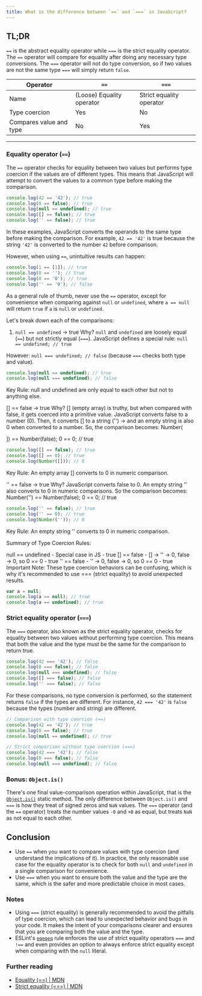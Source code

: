 ```yaml
---
title: What is the difference between `==` and `===` in JavaScript?
---
```


## TL;DR

`==` is the abstract equality operator while `===` is the strict equality operator. The `==` operator will compare for equality after doing any necessary type conversions. The `===` operator will not do type conversion, so if two values are not the same type `===` will simply return `false`.

| Operator | `==` | `===` |
| --- | --- | --- |
| Name | (Loose) Equality operator | Strict equality operator |
| Type coercion | Yes | No |
| Compares value and type | No | Yes |

---

### Equality operator (`==`)

The `==` operator checks for equality between two values but performs type coercion if the values are of different types. This means that JavaScript will attempt to convert the values to a common type before making the comparison.

```js live
console.log(42 == '42'); // true
console.log(0 == false); // true
console.log(null == undefined); // true
console.log([] == false); // true
console.log('' == false); // true
```

In these examples, JavaScript converts the operands to the same type before making the comparison. For example, `42 == '42'` is true because the string `'42'` is converted to the number `42` before comparison.

However, when using `==`, unintuitive results can happen:

```js live
console.log(1 == [1]); // true
console.log(0 == ''); // true
console.log(0 == '0'); // true
console.log('' == '0'); // false
```

As a general rule of thumb, never use the `==` operator, except for convenience when comparing against `null` or `undefined`, where `a == null` will return `true` if `a` is `null` or `undefined`.


Let's break down each of the comparisons:

1. `null == undefined` → true
Why?
`null` and `undefined` are loosely equal (`==`) but not strictly equal (`===`).
JavaScript defines a special rule:
`null == undefined; // true`

However:
`null === undefined; // false`
(because `===` checks both type and value).

```js
console.log(null == undefined); // true
console.log(null === undefined); // false
```

Key Rule: null and undefined are only equal to each other but not to anything else.

[] == false → true Why? [] (empty array) is truthy, but when compared with false, it gets coerced into a primitive value. JavaScript converts false to a number (0). Then, it converts [] to a string ('') → and an empty string is also 0 when converted to a number. 
So, the comparison becomes:
Number(

]) == Number(false);
0 == 0; // true

```js
console.log([] == false); // true
console.log([] == 0); // true
console.log(Number([])); // 0
```

Key Rule: An empty array [] converts to 0 in numeric comparison.

'' == false → true Why? JavaScript converts false to 0. An empty string '' also converts to 0 in numeric comparisons.
So the comparison becomes: Number('') == Number(false); 0 == 0; // true

```js
console.log('' == false); // true
console.log('' == 0); // true
console.log(Number('')); // 0
```

Key Rule: An empty string '' converts to 0 in numeric comparison.

Summary of Type Coercion Rules:

null == undefined - Special case in JS - true
[] == false - [] → '' → 0, false → 0, so 0 == 0 - true
'' == false - '' → 0, false → 0, so 0 == 0 - true
Important Note: These type coercion behaviors can be confusing, which is why it's recommended to use === (strict equality) to avoid unexpected results.



```js
var a = null;
console.log(a == null); // true
console.log(a == undefined); // true
```

### Strict equality operator (`===`)

The `===` operator, also known as the strict equality operator, checks for equality between two values without performing type coercion. This means that both the value and the type must be the same for the comparison to return true.

```js live
console.log(42 === '42'); // false
console.log(0 === false); // false
console.log(null === undefined); // false
console.log([] === false); // false
console.log('' === false); // false
```

For these comparisons, no type conversion is performed, so the statement returns `false` if the types are different. For instance, `42 === '42'` is `false` because the types (number and string) are different.

```js live
// Comparison with type coercion (==)
console.log(42 == '42'); // true
console.log(0 == false); // true
console.log(null == undefined); // true

// Strict comparison without type coercion (===)
console.log(42 === '42'); // false
console.log(0 === false); // false
console.log(null === undefined); // false
```

### Bonus: `Object.is()`

There's one final value-comparison operation within JavaScript, that is the [`Object.is()`](https://developer.mozilla.org/en-US/docs/Web/JavaScript/Reference/Global_Objects/Object/is) static method. The only difference between `Object.is()` and `===` is how they treat of signed zeros and `NaN` values. The `===` operator (and the `==` operator) treats the number values `-0` and `+0` as equal, but treats `NaN` as not equal to each other.

## Conclusion

- Use `==` when you want to compare values with type coercion (and understand the implications of it). In practice, the only reasonable use case for the equality operator is to check for both `null` and `undefined` in a single comparison for convenience.
- Use `===` when you want to ensure both the value and the type are the same, which is the safer and more predictable choice in most cases.

### Notes

- Using `===` (strict equality) is generally recommended to avoid the pitfalls of type coercion, which can lead to unexpected behavior and bugs in your code. It makes the intent of your comparisons clearer and ensures that you are comparing both the value and the type.
- ESLint's [`eqeqeq`](https://eslint.org/docs/latest/rules/eqeqeq) rule enforces the use of strict equality operators `===` and `!==` and even provides an option to always enforce strict equality except when comparing with the `null` literal.

### Further reading

- [Equality (==) | MDN](https://developer.mozilla.org/en-US/docs/Web/JavaScript/Reference/Operators/Equality)
- [Strict equality (===) | MDN](https://developer.mozilla.org/en-US/docs/Web/JavaScript/Reference/Operators/Strict_equality)
